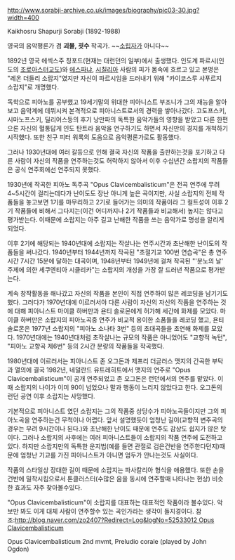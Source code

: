 http://www.sorabji-archive.co.uk/images/biography/pic03-30.jpg?width=400

Kaikhosru Shapurji Sorabji (1892-1988)

영국의 음악평론가 겸 '''괴물, 굇수''' 작곡가. ~~[[소립자]]가 아니다~~

1892년 영국 에섹스주 칭포드(현재는 대런던의 일부)에서 출생했다. 인도계 파르시(인도의 [[조로아스터교]]도)와 [[에스파냐]], [[시칠리아]] 사람의 피가 몸속에 흐르고 있고 본명은 "레온 더들리 소랍지"였지만 자신이 파르시임을 드러내기 위해 "카이코스루 샤푸르지 소랍지"로 개명했다.

독학으로 피아노를 공부했고 19세기말의 위대한 피아니스트 부조니가 그의 재능을 알아보고 음악계에 데뷔시켜 본격적으로 피아니스트로서의 경력을 쌓아나갔다. 고도프스키, 시마노프스키, 딜리어스등의 후기 낭만파의 독특한 음악가들의 영향을 받았고 다른 한편으론 자신의 혈통답게 인도 탄트라 음악을 연구하기도 하면서 자신만의 경지를 개척하기 시작했다. 또한 친구 피터 워록의 도움으로 음악평론가로도 활동했다.

그러나 1930년대에 여러 갈등으로 인해 결국 자신의 작품을 출판하는것을 포기하고 다른 사람이 자신의 작품을 연주하는것도 허락하지 않아서 이후 수십년간 소랍지의 작품들은 공식 연주회에선 연주되지 못했다.

1930년에 작곡한 피아노 독주곡 "Opus Clavicembalisticum"은 전곡 연주에 무려 4~5시간이 걸리는데다가 난이도도 장난 아니게 높은 곡이지만, 사실 소랍지의 전체 작품들을 놓고보면 1기를 마무리하고 2기로 들어가는 의미의 작품이라 그 컬트성이 이후 2기 작품들에 비해서 그다지는(이건 어디까지나 2기 작품들과 비교해서) 높지는 않다고 평가받는다. 이때문에 소랍지는 아주 길고 난해한 작품을 쓰는 음악가로 명성을 알리게 되었다.

이후 2기에 해당되는 1940년대에 소랍지는 작살나는 연주시간과 초난해한 난이도의 작품들을 써나갔다. 1940년부터 1944년까지 작곡된 "초절기교 100번 연습곡"은 총 연주시간 7시간 15분에 달하는 대곡이며, 1948년부터 1949년에 걸쳐 작곡된 "'분노의 날' 주제에 의한 세쿠엔티아 시클리카"는 소랍지의 개성을 가장 잘 드러낸 작품으로 평가받는다.

계속 창작활동을 해나갔고 자신의 작품을 본인이 직접 연주하여 많은 레코딩을 남기기도 했다. 그러다가 1970년대에 이르러서야 다른 사람이 자신의 자신의 작품을 연주하는 것에 대해 피아니스트 마이클 하버만과 욘티 솔로몬에게 허가해 세간에 화제를 모았다. 마이클 하버만은 소랍지의 피아노곡중 연주가 비교적 용이한 소품들을 레코딩 했고, 욘티 솔로몬은 1977년 소랍지의 "피아노 소나타 3번" 등의 초대곡들을 초연해 화제를 모았다. 1970년대에는 1940년대처럼 초작살나는 규모의 작품은 아니었어도 "교향적 녹턴", "피아노 교향곡 제6번" 등의 2시간 분량의 작품들을 작곡했다.

1980년대에 이르러서는 피아니스트 존 오그돈과 제프리 더글러스 맷지의 간곡한 부탁과 열의에 결국 1982년, 네덜란드 유트레히트에서 맷지의 연주로 "Opus Clavicembalisticum"이 공개 연주되었고 존 오그돈은 런던에서의 연주를 맡았다. 이때 소랍지의 나이가 이미 90이 넘었으나 말과 행동이 느리지 않았다고 한다. 오그돈의 런던 공연 이후 소랍지는 사망했다.

기본적으로 피아니스트 였던 소랍지는 그의 작품중 상당수가 피아노곡들이지만 그의 피아노곡을 연주하는건 무척이나 어렵다. 앞서 설명했듯이 엄청난 길이(교향적 변주곡의 경우는 무려 9시간이나 된다.)와 초난해한 난이도 때문에 연주도 감상도 쉽지가 않은 탓이다. 그러나 소랍지의 사후에는 여러 피아니스트들이 소랍지의 작품 연주에 도전하고 있다. 하지만 소랍지만의 독특한 운지법(예를 들면 관절로 검은건반을 연주한다던지)때문에 엄청난 기교를 가진 피아니스트가 아니면 엄두가 안나는것도 사실이다.

작품의 스타일상 장대한 길이 때문에 소랍지는 파사칼리아 형식을 애용했다. 또한 손을 건반에 밀착시킴으로서 톤클러스터(수많은 음을 동시에 연주할때 나타나는 현상) 비슷한 효과도 자주 찾아볼수있다.

"Opus Clavicembalisticum"이 소랍지를 대표하는 대표적인 작품이라 볼수있다. 악보만 봐도 이게 대체 사람이 연주할수 있는 곡인가라는 생각이 들지경이다.
참조:[[http://blog.naver.com/zo2407?Redirect=Log&logNo=52533012 Opus Clavicembalisticum]]

{{{#!html
<iframe width="640" height="480" src="//www.youtube.com/embed/scMKzcuMwwE" frameborder="0" allowfullscreen></iframe>
}}}
Opus Clavicembalisticum 2nd mvmt, Preludio corale (played by John Ogdon)
